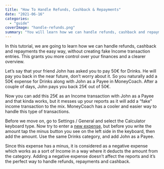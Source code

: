 ```yaml
---
title: "How To Handle Refunds, Cashback & Repayments"
date: "2021-06-16"
categories: 
  - "guide"
coverImage: "handle-refunds.png"
summary: "You will learn how we can handle refunds, cashback and repayments the easy way."
---
```


In this tutorial, we are going to learn how we can handle refunds, cashback and repayments the easy way, without creating fake Income transaction entries. This grants you more control over your finances and a clearer overview.

Let’s say that your friend John has asked you to pay 50€ for Drinks. He will pay you back in the near future, don’t worry about it. So you naturally add a 50€ expense for Drinks along with John as a Payee in <AppDownloadLink>MoneyCoach</AppDownloadLink>. After a couple of days, John pays you back 25€ out of 50€.

Now you can add this 25€ as an Income transaction with John as a Payee and that kinda works, but it messes up your reports as it will add a “fake" income transaction to the mix. MoneyCoach has a cooler and easier way to handle this type of transactions.

Before we move on, go to Settings / General and select the Calculator keyboard type. Now try to enter a [new expense,](/getting-started-how-to-add-a-new-transaction/) but before you write the amount tap the minus button you see on the left side in the keyboard, then add the amount. Use the same Drinks category, and add John as a Payee.

Since this expense has a minus, it is considered as a negative expense which works as a sort of Income in a way where it deducts the amount from the category. Adding a negative expense doesn’t affect the reports and it’s the perfect way to handle refunds, repayments and cashback.

<YouTube url="https://youtu.be/oBXYj9B75xk" />
